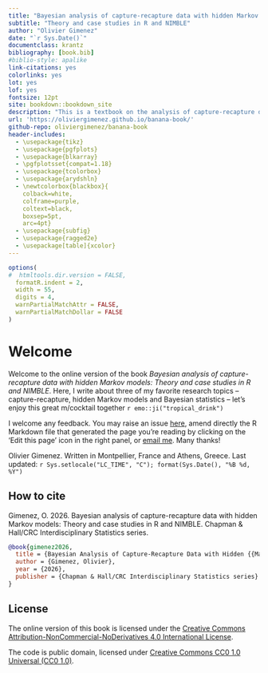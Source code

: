 ```yaml
---
title: "Bayesian analysis of capture-recapture data with hidden Markov models"
subtitle: "Theory and case studies in R and NIMBLE"
author: "Olivier Gimenez"
date: "`r Sys.Date()`"
documentclass: krantz
bibliography: [book.bib]
#biblio-style: apalike
link-citations: yes
colorlinks: yes
lot: yes
lof: yes
fontsize: 12pt
site: bookdown::bookdown_site
description: "This is a textbook on the analysis of capture-recapture data with hidden Markov models (HMM) implemented in the Bayesian framework with R and NIMBLE."
url: 'https://oliviergimenez.github.io/banana-book/'
github-repo: oliviergimenez/banana-book
header-includes: 
  - \usepackage{tikz}
  - \usepackage{pgfplots}
  - \usepackage{blkarray}
  - \pgfplotsset{compat=1.18} 
  - \usepackage{tcolorbox}
  - \usepackage{arydshln}
  - \newtcolorbox{blackbox}{
    colback=white,
    colframe=purple,
    coltext=black,
    boxsep=5pt,
    arc=4pt}
  - \usepackage{subfig}
  - \usepackage{ragged2e}
  - \usepackage[table]{xcolor}
---
```


```r
options(
#  htmltools.dir.version = FALSE, 
  formatR.indent = 2,
  width = 55, 
  digits = 4, 
  warnPartialMatchAttr = FALSE, 
  warnPartialMatchDollar = FALSE
)
```

# Welcome {-}

<!-- bookdown::serve_book("index.Rmd") -->
<!-- bookdown::render_book("index.Rmd", "bookdown::pdf_book") -->

Welcome to the online version of the book *Bayesian analysis of capture-recapture data with hidden Markov models: Theory and case studies in R and NIMBLE*. Here, I write about three of my favorite research topics -- capture-recapture, hidden Markov models and Bayesian statistics -- let's enjoy this great m/cocktail together `r emo::ji("tropical_drink")`

<!-- The book is also available in [PDF format](https://github.com/oliviergimenez/banana-book/blob/master/docs/banana-book.pdf).  -->

I welcome any feedback. You may raise an issue [here](https://github.com/oliviergimenez/banana-book/issues), amend directly the R Markdown file that generated the page you're reading by clicking on the 'Edit this page' icon in the right panel, or [email me](mailto:olivier.gimenez@cefe.cnrs.fr). Many thanks!

Olivier Gimenez. Written in Montpellier, France and Athens, Greece.
Last updated: `r Sys.setlocale("LC_TIME", "C"); format(Sys.Date(), "%B %d, %Y")`

## How to cite {-}

Gimenez, O. 2026. Bayesian analysis of capture-recapture data with hidden Markov models: Theory and case studies in R and NIMBLE. Chapman & Hall/CRC Interdisciplinary Statistics series.

```bibtex
@book{gimenez2026,
  title = {Bayesian Analysis of Capture-Recapture Data with Hidden {{Markov}} Models: {{Theory}} and Case Studies in {{R}} and {{NIMBLE}}},
  author = {Gimenez, Olivier},
  year = {2026},
  publisher = {Chapman & Hall/CRC Interdisciplinary Statistics series}
}
```

## License {-}

The online version of this book is licensed under the [Creative Commons Attribution-NonCommercial-NoDerivatives 4.0 International License](http://creativecommons.org/licenses/by-nc-nd/4.0/).

The code is public domain, licensed under [Creative Commons CC0 1.0 Universal (CC0 1.0)](https://creativecommons.org/publicdomain/zero/1.0/).

